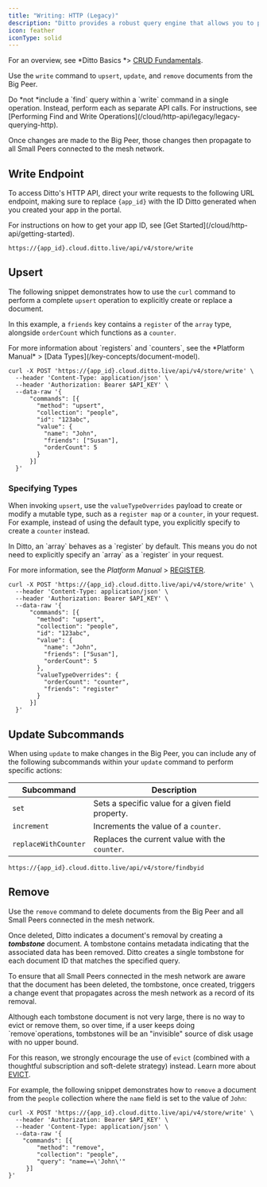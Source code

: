 ```yaml
---
title: "Writing: HTTP (Legacy)"
description: "Ditto provides a robust query engine that allows you to perform various filter operations to carry out traditional `create`, `read`, `update`, and `delete` (CRUD) operations."
icon: feather
iconType: solid
---
```

 For an overview, see *Ditto Basics *> [CRUD Fundamentals](/sdk/latest/crud/create).

Use the `write` command to `upsert`, `update`, and `remove` documents from the Big Peer.

<Warning>
  Do *not *include a `find` query within a `write` command in a single operation. Instead, perform each as separate API calls. For instructions, see [Performing Find and Write Operations](/cloud/http-api/legacy/legacy-querying-http).
</Warning>


Once changes are made to the Big Peer, those changes then propagate to all Small Peers connected to the mesh network.

## Write Endpoint

To access Ditto's HTTP API, direct your write requests to the following URL endpoint, making sure to replace `{app_id}` with the ID Ditto generated when you created your app in the portal.

<Info>
For instructions on how to get your app ID, see [Get Started](/cloud/http-api/getting-started).
</Info>


```none
https://{app_id}.cloud.ditto.live/api/v4/store/write
```


## Upsert

The following snippet demonstrates how to use the `curl` command to perform a complete `upsert` operation to explicitly create or replace a document.

In this example, a `friends` key contains a `register` of the `array` type, alongside `orderCount` which functions as a `counter`.

<Info>
For more information about `registers` and `counters`, see the *Platform Manual* > [Data Types](/key-concepts/document-model).
</Info>

```curl cURL
curl -X POST 'https://{app_id}.cloud.ditto.live/api/v4/store/write' \
  --header 'Content-Type: application/json' \
  --header 'Authorization: Bearer $API_KEY' \
  --data-raw '{
      "commands": [{
        "method": "upsert",
        "collection": "people",
        "id": "123abc",
        "value": {
          "name": "John",
          "friends": ["Susan"],
          "orderCount": 5
        }
      }]
  }'
```

### Specifying Types

When invoking `upsert`, use the `valueTypeOverrides` payload to create or modify a mutable type, such as a `register map` or a `counter`, in your request. For example, instead of using the default type, you explicitly specify to create a `counter` instead.

<Info>
In Ditto, an `array` behaves as a `register` by default. This means you do not need to explicitly specify an `array` as a `register` in your request.

For more information, see the *Platform Manual* > [REGISTER](/cloud/http-api/legacy/writing-http-legacy).

</Info>

```curl cURL
curl -X POST 'https://{app_id}.cloud.ditto.live/api/v4/store/write' \
  --header 'Content-Type: application/json' \
  --header 'Authorization: Bearer $API_KEY' \
  --data-raw '{
      "commands": [{
        "method": "upsert",
        "collection": "people",
        "id": "123abc",
        "value": {
          "name": "John",
          "friends": ["Susan"],
          "orderCount": 5
        },
        "valueTypeOverrides": {
          "orderCount": "counter",
          "friends": "register"
        }
      }]
  }'
```


## Update Subcommands

When using `update` to make changes in the Big Peer, you can include any of the following  subcommands within your `update` command to perform specific actions:

| **Subcommand**       | **Description**                                   |
| -------------------- | ------------------------------------------------- |
| `set`                | Sets a specific value for a given field property. |
| `increment`          | Increments the value of a `counter`.              |
| `replaceWithCounter` | Replaces the current value with the `counter`.    |



```none
https://{app_id}.cloud.ditto.live/api/v4/store/findbyid
```


## Remove

Use the `remove` command to delete documents from the Big Peer and all Small Peers connected in the mesh network.

Once deleted, Ditto indicates a document's removal by creating a ***tombstone*** document. A tombstone contains metadata indicating that the associated data has been removed. Ditto creates a single tombstone for each document ID that matches the specified query.

To ensure that all Small Peers connected in the mesh network are aware that the document has been deleted, the tombstone, once created, triggers a change event that propagates across the mesh network as a record of its removal.


<Warning>
Although each tombstone document is not very large, there is no way to evict or remove them, so over time, if a user keeps doing `remove`operations, tombstones will be an "invisible" source of disk usage with no upper bound.

For this reason, we strongly encourage the use of `evict` (combined with a thoughtful subscription and soft-delete strategy) instead. Learn more about [EVICT](/cloud/http-api/legacy/writing-http-legacy).
</Warning>


For example, the following snippet demonstrates how to `remove` a document from the `people` collection where the `name` field is set to the value of `John`:

```curl cURL
curl -X POST 'https://{app_id}.cloud.ditto.live/api/v4/store/write' \
  --header 'Authorization: Bearer $API_KEY' \
  --header 'Content-Type: application/json' \
  --data-raw '{
    "commands": [{
        "method": "remove",
        "collection": "people",
        "query": "name==\'John\'"
     }]
}'
```


